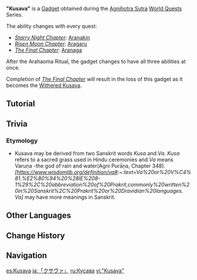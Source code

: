 {{Item Infobox
|id          = 220053;220071
|image       = <gallery>
Item Kusava.png|Base
Item Kusava 2.png|Combined
</gallery>
|type        = Gadgets
|invCategory = Gadgets
|quality     = 4
|effect      = Equip it to utilize the power of [[Aranara]].
|description = "Fatty fruit, bitter fruit."<br>A temporary home for Aranara memories. Kusava makes Aranara strong.<br><br>'''After Arahaoma Ritual'''<br>Now inside it are stored the cherished memories of [[Aranakin]], [[Aragaru]], and [[Aranaga]]. The power within is ready to be unleashed at any minute for the sake of beloved friends.
|reusable    = Yes
|usage       = Quick Use
|memento     = No
|source1     = [[Agnihotra Sutra]] World Quest Series
}}
'''"Kusava"''' is a [[Gadget]] obtained during the [[Agnihotra Sutra]] [[World Quests]] Series.

The ability changes with every quest:
* ''[[Starry Night Chapter]]'': [[Aranakin]]
* ''[[Risen Moon Chapter]]'': [[Aragaru]]
* ''[[The Final Chapter]]'': [[Aranaga]]

After the Arahaoma Ritual, the gadget changes to have all three abilities at once.

Completion of ''[[The Final Chapter]]'' will result in the loss of this gadget as it becomes the [[Withered Kusava]].

==Tutorial==
{{Tutorial|Kusava and Aranakin; Kusava and Aragaru; Kusava and Aranaga; Powers of Kusava, Converge!}}

==Trivia==
===Etymology===
* Kusava may be derived from two Sanskrit words ''Kusa'' and ''Va. Kusa'' refers to a sacred grass used in Hindu ceremonies and ''Va'' means Varuṇa -the god of rain and water(Agni Purāṇa, Chapter 348). ''[https://www.wisdomlib.org/definition/va#:~:text=Va%20or%20V%C4%81.%E2%80%94%20%28IE%208-1%29%2C%20abbreviation%20of%20Prakrit,commonly%20written%20in%20Sanskrit%2C%20Prakrit%20or%20Dravidian%20languages. Va]'' may have more meanings in Sanskrit.

==Other Languages==
{{Other Languages
|default_hidden = 1
|en      = "Kusava"
|zhs     = 「苦舍桓」
|zhs_rm  = "Kǔshěhuán"
|zht     = 「苦舍桓」
|zht_rm  = "Kǔshěhuán"
|ja      = 「クサヴァ」
|ja_rm   = "Kusava"
|ko      = 「쿠사바」
|es      = Kusava
|fr      = Kusava
|ru      = Кусава
|th      = Kusava
|vi      = "Kusava"
|de      = „Kusava“
|id      = Kusava
|pt      = Kusava
|tr      = "Kusava"
|it      = Kusava
}}

==Change History==
{{Change History|3.0}}

==Navigation==
{{Gadget Navbox}}

[[es:Kusava]]
[[ja:「クサヴァ」]]
[[ru:Кусава]]
[[vi:"Kusava"]]